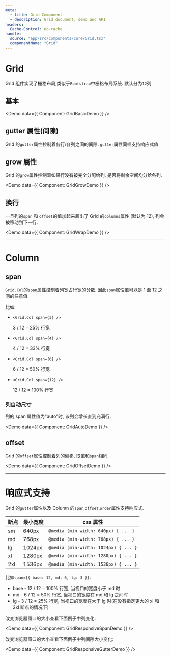 ```yaml
---
meta:
  - title: Grid Component
  - description: Grid document, demo and API
headers:
  Cache-Control: no-cache
handle:
  source: "app/src/components/core/Grid.tsx"
  componentName: "Grid"
---
```



# Grid

Grid 组件实现了栅格布局,类似于`Bootstrap`中栅格布局系统. 默认分为`12`列

## 基本

<Demo data={{ Component: GridBasicDemo }} />

## gutter 属性(间隙)

Grid 的`gutter`属性控制着各行/各列之间的间隙. `gutter`属性同样支持响应式值

## grow 属性

Grid 的`grow`属性控制着如果行没有被完全分配给列, 是否将剩余空间均分给各列.

<Demo data={{ Component: GridGrowDemo }} />

## 换行

一旦列的`span` 和 `offset`的值加起来超出了 Grid 的`columns`属性 (默认为 12), 列会被移动到下一行.

<Demo data={{ Component: GridWrapDemo }} />

---

# Column

## span

`Grid.Col`的`span`属性控制着列宽占行宽的分数. 因此`span`属性值可以是 1 至 12 之间的任意值

比如:

- `<Grid.Col span={3} />`

  3 / 12 = 25% 行宽

- `<Grid.Col span={4} />`

  4 / 12 = 33% 行宽

- `<Grid.Col span={6} />`

  6 / 12 = 50% 行宽

- `<Grid.Col span={12} />`

  12 / 12 = 100% 行宽

### 列自动尺寸

列的 span 属性值为"auto"时, 该列会增长直到充满行.

<Demo data={{ Component: GridAutoDemo }} />

## offset

Grid 的`offset`属性控制着列的偏移, 取值和`span`相同.

<Demo data={{ Component: GridOffsetDemo }} />

---

# 响应式支持

Grid 的`gutter`属性以及 Column 的`span`,`offset`,`order`属性支持响应式.

| 断点 | 最小宽度 | css 属性                             |
| ---- | -------- | ------------------------------------ |
| sm   | 640px    | `@media (min-width: 640px) { ... }`  |
| md   | 768px    | `@media (min-width: 768px) { ... }`  |
| lg   | 1024px   | `@media (min-width: 1024px) { ... }` |
| xl   | 1280px   | `@media (min-width: 1280px) { ... }` |
| 2xl  | 1536px   | `@media (min-width: 1536px) { ... }` |

比如`span={{ base: 12, md: 6, lg: 3 }}`:

- base - 12 / 12 = 100% 行宽, 当视口的宽度小于 md 时
- md - 6 / 12 = 50% 行宽, 当视口的宽度在 md 和 lg 之间时
- lg - 3 / 12 = 25% 行宽, 当视口的宽度在大于 lg 时(在没有指定更大的 xl 和 2xl 断点的情况下)

改变浏览器窗口的大小查看下面例子中列变化:

<Demo data={{ Component: GridResponsiveSpanDemo }} />

改变浏览器窗口的大小查看下面例子中列间隙大小变化:

<Demo data={{ Component: GridResponsiveGutterDemo }} />
